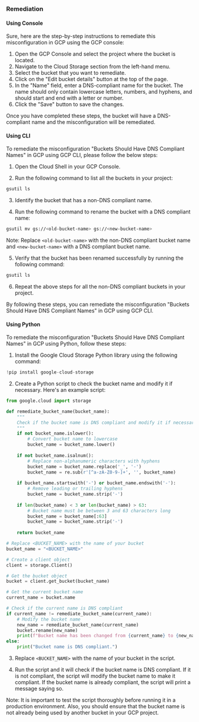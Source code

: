 ### Remediation

#### Using Console

Sure, here are the step-by-step instructions to remediate this misconfiguration in GCP using the GCP console:

1. Open the GCP Console and select the project where the bucket is located.
2. Navigate to the Cloud Storage section from the left-hand menu.
3. Select the bucket that you want to remediate.
4. Click on the "Edit bucket details" button at the top of the page.
5. In the "Name" field, enter a DNS-compliant name for the bucket. The name should only contain lowercase letters, numbers, and hyphens, and should start and end with a letter or number.
6. Click the "Save" button to save the changes.

Once you have completed these steps, the bucket will have a DNS-compliant name and the misconfiguration will be remediated.

#### Using CLI

To remediate the misconfiguration "Buckets Should Have DNS Compliant Names" in GCP using GCP CLI, please follow the below steps:

1. Open the Cloud Shell in your GCP Console.

2. Run the following command to list all the buckets in your project:

```bash
gsutil ls
```

3. Identify the bucket that has a non-DNS compliant name.

4. Run the following command to rename the bucket with a DNS compliant name:

```bash
gsutil mv gs://<old-bucket-name> gs://<new-bucket-name>
```

Note: Replace `<old-bucket-name>` with the non-DNS compliant bucket name and `<new-bucket-name>` with a DNS compliant bucket name.

5. Verify that the bucket has been renamed successfully by running the following command:

```bash
gsutil ls
```

6. Repeat the above steps for all the non-DNS compliant buckets in your project.

By following these steps, you can remediate the misconfiguration "Buckets Should Have DNS Compliant Names" in GCP using GCP CLI.

#### Using Python

To remediate the misconfiguration "Buckets Should Have DNS Compliant Names" in GCP using Python, follow these steps:

1. Install the Google Cloud Storage Python library using the following command:

```python
!pip install google-cloud-storage
```

2. Create a Python script to check the bucket name and modify it if necessary. Here's an example script:

```python
from google.cloud import storage

def remediate_bucket_name(bucket_name):
    """
    Check if the bucket name is DNS compliant and modify it if necessary.
    """
    if not bucket_name.islower():
        # Convert bucket name to lowercase
        bucket_name = bucket_name.lower()
        
    if not bucket_name.isalnum():
        # Replace non-alphanumeric characters with hyphens
        bucket_name = bucket_name.replace('_', '-')
        bucket_name = re.sub(r'[^a-zA-Z0-9-]+', '', bucket_name)
        
    if bucket_name.startswith('-') or bucket_name.endswith('-'):
        # Remove leading or trailing hyphens
        bucket_name = bucket_name.strip('-')
        
    if len(bucket_name) < 3 or len(bucket_name) > 63:
        # Bucket name must be between 3 and 63 characters long
        bucket_name = bucket_name[:63]
        bucket_name = bucket_name.strip('-')
        
    return bucket_name

# Replace <BUCKET_NAME> with the name of your bucket
bucket_name = "<BUCKET_NAME>"

# Create a client object
client = storage.Client()

# Get the bucket object
bucket = client.get_bucket(bucket_name)

# Get the current bucket name
current_name = bucket.name

# Check if the current name is DNS compliant
if current_name != remediate_bucket_name(current_name):
    # Modify the bucket name
    new_name = remediate_bucket_name(current_name)
    bucket.rename(new_name)
    print(f"Bucket name has been changed from {current_name} to {new_name}.")
else:
    print("Bucket name is DNS compliant.")
```

3. Replace `<BUCKET_NAME>` with the name of your bucket in the script.

4. Run the script and it will check if the bucket name is DNS compliant. If it is not compliant, the script will modify the bucket name to make it compliant. If the bucket name is already compliant, the script will print a message saying so.

Note: It is important to test the script thoroughly before running it in a production environment. Also, you should ensure that the bucket name is not already being used by another bucket in your GCP project.

